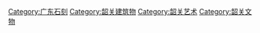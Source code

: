 [[Category:广东石刻|Category:广东石刻]]
[[Category:韶关建筑物|Category:韶关建筑物]]
[[Category:韶关艺术|Category:韶关艺术]]
[[Category:韶关文物|Category:韶关文物]]